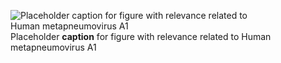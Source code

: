![Placeholder __caption__ for figure with relevance related to Human metapneumovirus A1](/img/placeholder.jpg)
